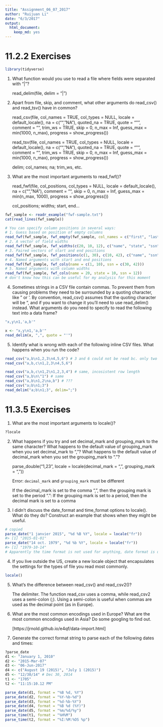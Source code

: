 ```yaml
---
title: "Assignment_06_07_2017"
author: "Ruijuan Li"
date: "6/3/2017"
output: 
  html_document: 
    keep_md: yes
---
```


# 11.2.2 Exercises

```r
library(tidyverse)
```

1. What function would you use to read a file where fields were separated with
“|”?

      read_delim(file, delim = "|")


2. Apart from file, skip, and comment, what other arguments do read_csv() and read_tsv() have in common?

      read_csv(file, col_names = TRUE, col_types = NULL,
  locale = default_locale(), na = c("", "NA"), quoted_na = TRUE,
  quote = "\"", comment = "", trim_ws = TRUE, skip = 0, n_max = Inf,
  guess_max = min(1000, n_max), progress = show_progress())

      read_tsv(file, col_names = TRUE, col_types = NULL,
  locale = default_locale(), na = c("", "NA"), quoted_na = TRUE,
  quote = "\"", comment = "", trim_ws = TRUE, skip = 0, n_max = Inf,
  guess_max = min(1000, n_max), progress = show_progress())
  
      delim; col_names; na; trim_ws, etc. 

3. What are the most important arguments to read_fwf()?

      read_fwf(file, col_positions, col_types = NULL, locale = default_locale(),
  na = c("", "NA"), comment = "", skip = 0, n_max = Inf,
  guess_max = min(n_max, 1000), progress = show_progress())

      col_positions; widths; start, end...
      
```r
fwf_sample <- readr_example("fwf-sample.txt")
cat(read_lines(fwf_sample))

# You can specify column positions in several ways:
# 1. Guess based on position of empty columns
read_fwf(fwf_sample, fwf_empty(fwf_sample, col_names = c("first", "last", "state", "ssn")))
# 2. A vector of field widths
read_fwf(fwf_sample, fwf_widths(c(20, 10, 12), c("name", "state", "ssn")))
# 3. Paired vectors of start and end positions
read_fwf(fwf_sample, fwf_positions(c(1, 30), c(10, 42), c("name", "ssn")))
# 4. Named arguments with start and end positions
read_fwf(fwf_sample, fwf_cols(name = c(1, 10), ssn = c(30, 42)))
# 5. Named arguments with column widths
read_fwf(fwf_sample, fwf_cols(name = 20, state = 10, ssn = 12))
# don't know how this can be useful for my analysis for this moment 
```

4. Sometimes strings in a CSV file contain commas. To prevent them from causing problems they need to be surrounded by a quoting character, like " or '. By convention, read_csv() assumes that the quoting character will be ", and if you want to change it you’ll need to use read_delim() instead. What arguments do you need to specify to read the following text into a data frame?

```r
"x,y\n1,'a,b'"

x <- "x,y\n1,'a,b'"
read_delim(x, ",", quote = "'")
```

5. Identify what is wrong with each of the following inline CSV files. What happens when you run the code?

```r
read_csv("a,b\n1,2,3\n4,5,6") # 3 and 6 could not be read bc. only two colomns
read_csv("a,b,c\n1,2,3\n4,5,6") 

read_csv("a,b,c\n1,2\n1,2,3,4") # same, incosistent row length
read_csv("a,b\n\"1") # same 
read_csv("a,b\n1,2\na,b") # ???
read_csv("a;b\n1;3")
read_delim("a;b\n1;3", delim=";") 
```

# 11.3.5 Exercises

1. What are the most important arguments to locale()?
```r
?locale
``` 

2. What happens if you try and set decimal_mark and grouping_mark to the same character? What happens to the default value of grouping_mark when you set decimal_mark to “,”? What happens to the default value of decimal_mark when you set the grouping_mark to “.”?

      parse_double("1,23", locale = locale(decimal_mark = ",", grouping_mark = ","))
      
      Error: `decimal_mark` and `grouping_mark` must be different

      If the decimal_mark is set to the comma “,", then the grouping mark is set to the period ".":
      If the grouping mark is set to a period, then the decimal mark is set to a comma 

3. I didn’t discuss the date_format and time_format options to locale(). What do they do? Construct an example that shows when they might be useful.
```r
# copied 
parse_date("1 janvier 2015", "%d %B %Y", locale = locale("fr"))
#> [1] "2015-01-01"
parse_date("14 oct. 1979", "%d %b %Y", locale = locale("fr"))
#> [1] "1979-10-14"
# Apparently the time format is not used for anything, date format is used for guessing column types. 
```

4. If you live outside the US, create a new locale object that encapsulates the settings for the types of file you read most commonly.
```r
locale()
```

5. What’s the difference between read_csv() and read_csv2()?
      
      The delimiter. The function read_csv uses a comma, while read_csv2 uses a semi-colon (;). Using a semi-colon is useful when commas are used as the decimal point (as in Europe).

6. What are the most common encodings used in Europe? What are the most common encodings used in Asia? Do some googling to find out.
      
      [https://jrnold.github.io/e4qf/data-import.html]

7. Generate the correct format string to parse each of the following dates and times:

```r
?parse_date
d1 <- "January 1, 2010"
d2 <- "2015-Mar-07"
d3 <- "06-Jun-2017"
d4 <- c("August 19 (2015)", "July 1 (2015)")
d5 <- "12/30/14" # Dec 30, 2014
t1 <- "1705"
t2 <- "11:15:10.12 PM"
```

```r
parse_date(d1, format = "%B %d, %Y")
parse_date(d2, format = "%Y-%b-%d")
parse_date(d3, format = "%d-%b-%Y")
parse_date(d4, format = "%B %d (%Y)")
parse_date(d5, format = "%m/%d/%y")
parse_time(t1, format = "%H%M") 
parse_time(t2, format = "%I:%M:%OS %p") 
```






